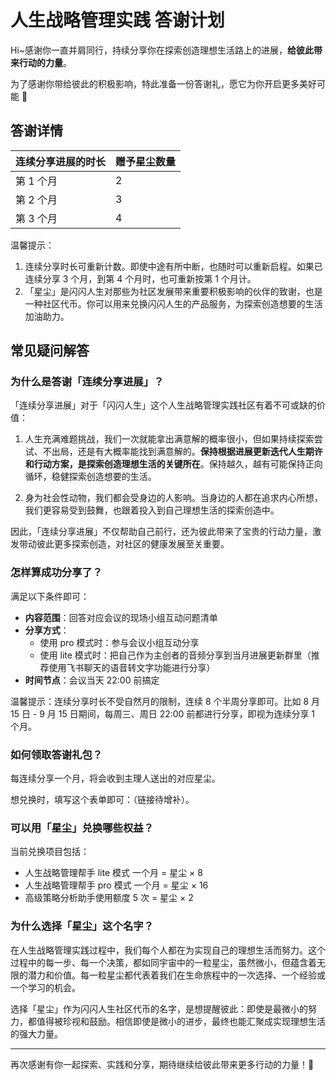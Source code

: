 # 人生战略管理实践 答谢计划

Hi~感谢你一直并肩同行，持续分享你在探索创造理想生活路上的进展，**给彼此带来行动的力量**。

为了感谢你带给彼此的积极影响，特此准备一份答谢礼，愿它为你开启更多美好可能 🤗


## 答谢详情

| 连续分享进展的时长 | 赠予星尘数量 | 
|--------|--------| 
| 第 1 个月 | 2      | 
| 第 2 个月 | 3      | 
| 第 3 个月 | 4      | 

温馨提示：

1. 连续分享时长可重新计数。即使中途有所中断，也随时可以重新启程。如果已连续分享 3 个月，到第 4 个月时，也可重新按第 1 个月计。
2. 「星尘」是闪闪人生对那些为社区发展带来重要积极影响的伙伴的致谢，也是一种社区代币。你可以用来兑换闪闪人生的产品服务，为探索创造想要的生活加油助力。

## 常见疑问解答

### 为什么是答谢「连续分享进展」？

「连续分享进展」对于「闪闪人生」这个人生战略管理实践社区有着不可或缺的价值：

1. 人生充满难题挑战，我们一次就能拿出满意解的概率很小，但如果持续探索尝试、不出局，还是有大概率能找到满意解的。**保持根据进展更新迭代人生期许和行动方案，是探索创造理想生活的关键所在**。保持越久，越有可能保持正向循环，稳健探索创造想要的生活。

2. 身为社会性动物，我们都会受身边的人影响。当身边的人都在追求内心所想，我们更容易受到鼓舞，也跟着投入到自己理想生活的探索创造中。

因此，「连续分享进展」不仅帮助自己前行，还为彼此带来了宝贵的行动力量，激发带动彼此更多探索创造，对社区的健康发展至关重要。

### 怎样算成功分享了？

满足以下条件即可：

- **内容范围**：回答对应会议的现场小组互动问题清单
- **分享方式**：
    * 使用 pro 模式时：参与会议小组互动分享
    * 使用 lite 模式时：把自己作为主创者的音频分享到当月进展更新群里（推荐使用飞书聊天的语音转文字功能进行分享）
- **时间节点**：会议当天 22:00 前搞定

温馨提示：连续分享时长不受自然月的限制，连续 8 个半周分享即可。比如 8 月 15 日 - 9 月 15 日期间，每周三、周日 22:00 前都进行分享，即视为连续分享 1 个月。


### 如何领取答谢礼包？

每连续分享一个月，将会收到主理人送出的对应星尘。

想兑换时，填写这个表单即可：（链接待增补）。


### 可以用「星尘」兑换哪些权益？

当前兑换项目包括：

- 人生战略管理帮手 lite 模式 一个月 = 星尘 × 8
- 人生战略管理帮手 pro 模式 一个月 = 星尘 × 16  
- 高级策略分析助手使用额度 5 次 = 星尘 × 2

### 为什么选择「星尘」这个名字？

在人生战略管理实践过程中，我们每个人都在为实现自己的理想生活而努力。这个过程中的每一步、每一个决策，都如同宇宙中的一粒星尘，虽然微小，但蕴含着无限的潜力和价值。每一粒星尘都代表着我们在生命旅程中的一次选择、一个经验或一个学习的机会。

选择「星尘」作为闪闪人生社区代币的名字，是想提醒彼此：即使是最微小的努力，都值得被珍视和鼓励。相信即使是微小的进步，最终也能汇聚成实现理想生活的强大力量。


---

再次感谢有你一起探索、实践和分享，期待继续给彼此带来更多行动的力量！🌟